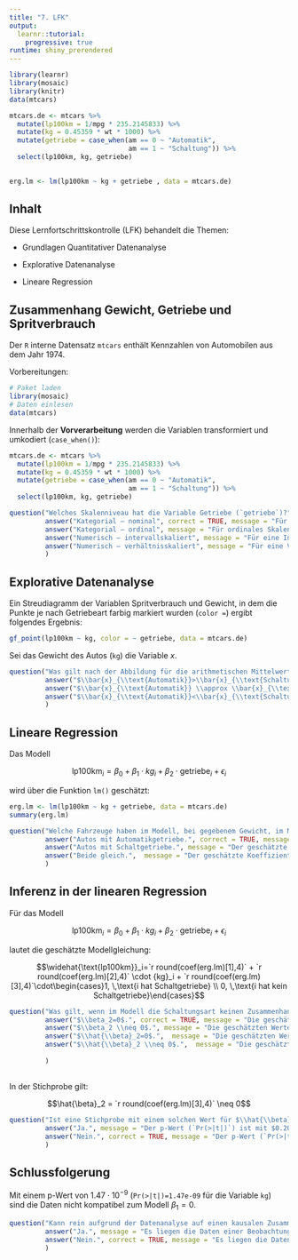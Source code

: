```yaml
---
title: "7. LFK"
output: 
  learnr::tutorial:
    progressive: true
runtime: shiny_prerendered
---
```



```r
library(learnr)
library(mosaic)
library(knitr)
data(mtcars)

mtcars.de <- mtcars %>%
  mutate(lp100km = 1/mpg * 235.2145833) %>%
  mutate(kg = 0.45359 * wt * 1000) %>%
  mutate(getriebe = case_when(am == 0 ~ "Automatik",
                              am == 1 ~ "Schaltung")) %>%
  select(lp100km, kg, getriebe)
  

erg.lm <- lm(lp100km ~ kg + getriebe , data = mtcars.de)
```

## Inhalt

Diese Lernfortschrittskontrolle (LFK) behandelt die Themen:

- Grundlagen Quantitativer Datenanalyse

- Explorative Datenanalyse

- Lineare Regression



## Zusammenhang Gewicht, Getriebe und Spritverbrauch

Der `R` interne Datensatz `mtcars` enthält Kennzahlen von Automobilen aus dem Jahr 1974.

Vorbereitungen:

```r
# Paket laden
library(mosaic)
# Daten einlesen
data(mtcars)
```

Innerhalb der **Vorverarbeitung** werden die Variablen transformiert und umkodiert (`case_when()`):

```r
mtcars.de <- mtcars %>%
  mutate(lp100km = 1/mpg * 235.2145833) %>%
  mutate(kg = 0.45359 * wt * 1000) %>%
  mutate(getriebe = case_when(am == 0 ~ "Automatik",
                              am == 1 ~ "Schaltung")) %>%
  select(lp100km, kg, getriebe)
```

```r
question("Welches Skalenniveau hat die Variable Getriebe (`getriebe`)?",
         answer("Kategorial – nominal", correct = TRUE, message = "Für nominales Skalenniveau können die Werte nur unterschieden werden."),
         answer("Kategorial – ordinal", message = "Für ordinales Skalenniveau könnten die Werte nur unterschieden und in eine Reihenfolge gebracht werden."),
         answer("Numerisch – intervallskaliert", message = "Für eine Intervallskalierung müssen die Werte in eine Reihenfolge gebracht werden können und die Abstände vergleichbar sein. Der Nullpunkt ist aber willkürlich."),
         answer("Numerisch – verhältnisskaliert", message = "Für eine Verhältnisskalierung müssen die Werte in eine Reihenfolge gebracht werden können und die Abstände vergleichbar sein. Auch ist ein absoluter Nullpunkt (inhaltlich) gegeben und die Quotienten sind (inhaltlich) interpretierbar.")
         )
```


## Explorative Datenanalyse

Ein Streudiagramm der Variablen Spritverbrauch und Gewicht, in dem die Punkte je nach Getriebeart farbig markiert wurden (`color = `) ergibt folgendes Ergebnis:


```r
gf_point(lp100km ~ kg, color = ~ getriebe, data = mtcars.de)
```

Sei das Gewicht des Autos (`kg`) die Variable $x$.


```r
question("Was gilt nach der Abbildung für die arithmetischen Mittelwerte des Gewichts?",
         answer("$\\bar{x}_{\\text{Automatik}}>\\bar{x}_{\\text{Schaltung}}$.", correct = TRUE, message = "Die Beobachtungen für die `getriebe == \"Schaltung\"` gilt, sind im unteren Bereich des Gewichts (`kg`) zu finden."),
         answer("$\\bar{x}_{\\text{Automatik}} \\approx \\bar{x}_{\\text{Schaltung}}$.", message = "Die Beobachtungen für die `getriebe == \"Schaltung\"` gilt, sind im unteren Bereich des Gewichts (`kg`) zu finden."),
         answer("$\\bar{x}_{\\text{Automatik}}<\\bar{x}_{\\text{Schaltung}}$.",  message = "Die Beobachtungen für die `getriebe == \"Schaltung\"` gilt, sind im unteren Bereich des Gewichts (`kg`) zu finden..")
         )
```

## Lineare Regression

Das Modell

$$\text{lp100km}_i=\beta_0 + \beta_1 \cdot {kg}_i+\beta_2\cdot \text{getriebe}_i + \epsilon_i$$

wird über die Funktion `lm()` geschätzt:

```r
erg.lm <- lm(lp100km ~ kg + getriebe, data = mtcars.de)
summary(erg.lm)
```

```r
question("Welche Fahrzeuge haben im Modell, bei gegebenem Gewicht, im Mittelwert einen geringeren Spritverbrauch?",
         answer("Autos mit Automatikgetriebe.", correct = TRUE, message = "Der geschätzte Koeffizient (`Estimate`) für die Variable `getriebe`, wenn `Schaltung == TRUE` ist, ist größer als Null. D.h., bei gegebenem Gewicht (`kg`) steigt der Spritverbrauch (`lp100km`) wenn ein Schaltgetriebe vorliegt."),
         answer("Autos mit Schaltgetriebe.", message = "Der geschätzte Koeffizient (`Estimate`) für die Variable `getriebe`, wenn `Schaltung == TRUE` ist, ist größer als Null. D.h., bei gegebenem Gewicht (`kg`) steigt der Spritverbrauch (`lp100km`) wenn ein Schaltgetriebe vorliegt."),
         answer("Beide gleich.",  message = "Der geschätzte Koeffizient (`Estimate`) für die Variable `getriebe`, wenn `Schaltung == TRUE` ist, ist größer als Null. D.h., bei gegebenem Gewicht (`kg`) steigt der Spritverbrauch (`lp100km`) wenn ein Schaltgetriebe vorliegt.")
         )
```

## Inferenz in der linearen Regression

Für das Modell

$$\text{lp100km}_i=\beta_0 + \beta_1 \cdot {kg}_i+\beta_2\cdot \text{getriebe}_i + \epsilon_i$$

lautet die geschätzte Modellgleichung:

$$\widehat{\text{lp100km}}_i=`r round(coef(erg.lm)[1],4)` + `r round(coef(erg.lm)[2],4)` \cdot {kg}_i + `r round(coef(erg.lm)[3],4)`\cdot\begin{cases}1, \,\text{i hat Schaltgetriebe} \\ 0, \,\text{i hat kein Schaltgetriebe}\end{cases}$$

```r
question("Was gilt, wenn im Modell die Schaltungsart keinen Zusammenhang mit dem Spritverbrauch hat?",
         answer("$\\beta_2=0$.", correct = TRUE, message = "Die geschätzten Werte ($\\hat{\\beta}$) sind Werte der Stichprobe. Wenn im Modell kein Zusammenhang vorliegt, gilt $\\beta_2=0$: egal welchen Wert `getriebe` annimmt, der Wert von `lp100km` ändert sich nicht."),
         answer("$\\beta_2 \\neq 0$.", message = "Die geschätzten Werte ($\\hat{\\beta}$) sind Werte der Stichprobe. Wenn im Modell kein Zusammenhang vorliegt, gilt $\\beta_2=0$: egal welchen Wert `getriebe` annimmt, der Wert von `lp100km` ändert sich nicht."),
         answer("$\\hat{\\beta}_2=0$.",  message = "Die geschätzten Werte ($\\hat{\\beta}$) sind Werte der Stichprobe. Wenn im Modell kein Zusammenhang vorliegt, gilt $\\beta_2=0$: egal welchen Wert `getriebe` annimmt, der Wert von `lp100km` ändert sich nicht."),
         answer("$\\hat{\\beta}_2 \\neq 0$.",  message = "Die geschätzten Werte ($\\hat{\\beta}$) sind Werte der Stichprobe. Wenn im Modell kein Zusammenhang vorliegt, gilt $\\beta_2=0$: egal welchen Wert `getriebe` annimmt, der Wert von `lp100km` ändert sich nicht.")
         
         )
```

##

In der Stichprobe gilt:

$$\hat{\beta}_2 =  `r round(coef(erg.lm)[3],4)` \neq 0$$



```r
question("Ist eine Stichprobe mit einem solchen Wert für $\\hat{\\beta}_2$ sehr unwahrscheinlich, wenn $\\beta_2=0$ gelten würde?",
         answer("Ja.", message = "Der p-Wert (`Pr(>|t|)`) ist mit $0.209$ nicht besonders klein. Die Wahrscheinlichkeit, $|\\hat{\\beta}_2| \\geq |1.136|$ in einer Stichprobe zu beobachten, obwohl $\\hat{\\beta}_2=0$ gilt, liegt bei $0.209$. Dies bedeutet nicht, dass es keinen Zusammenhang gibt, wir haben aber (noch?) keine ausreichenden Belege dafür, die Annahme $\\hat{\\beta}_2=0$ zu verwerfen."),
         answer("Nein.", correct = TRUE, message = "Der p-Wert (`Pr(>|t|)`) ist mit $0.209$ nicht besonders klein. Die Wahrscheinlichkeit, $|\\hat{\\beta}_2| \\geq |1.136|$ in einer Stichprobe zu beobachten, obwohl $\\hat{\\beta}_2=0$ gilt, liegt bei $0.209$. Dies bedeutet nicht, dass es keinen Zusammenhang gibt, wir haben aber (noch?) keine ausreichenden Belege dafür, die Annahme $\\hat{\\beta}_2=0$ zu verwerfen.")
         )
```

## Schlussfolgerung

Mit einem p-Wert von $1.47\cdot 10^{-9}$ (`Pr(>|t|)=1.47e-09` für die Variable `kg`) sind die Daten nicht kompatibel zum Modell $\beta_1=0$. 

```r
question("Kann rein aufgrund der Datenanalyse auf einen kausalen Zusammenhang $\\text{kg} \\rightarrow \\text{lp100km}$ geschlossen werden?",
         answer("Ja.", message = "Es liegen die Daten einer Beobachtungsstudie vor. Ohne zusätzliche inhaltliche Argumente kann nur im Rahmen eines randomisierten Experiments ein Kausalschluss erfolgen."),
         answer("Nein.", correct = TRUE, message = "Es liegen die Daten einer Beobachtungsstudie vor. Ohne zusätzliche inhaltliche Argumente kann nur im Rahmen eines randomisierten Experiments ein Kausalschluss erfolgen.")
         )
```